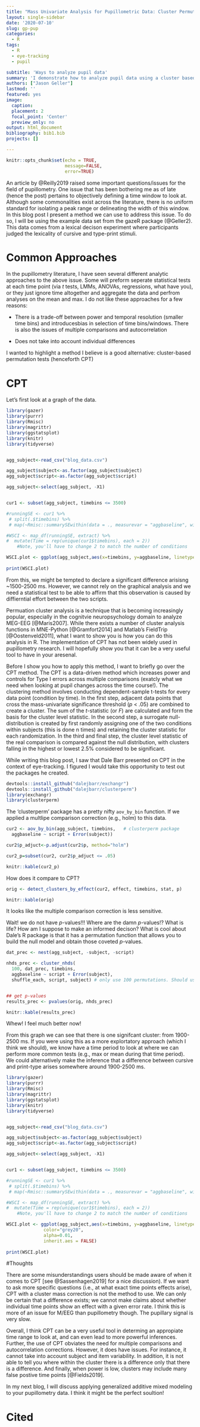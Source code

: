 ```yaml
---
title: "Mass Univariate Analysis for Pupillometric Data: Cluster Permutation Test"
layout: single-sidebar
date: '2020-07-10'
slug: gp-pup
categories:
  - R
tags:
  - R
  - eye-tracking
  - pupil

subtitle: 'Ways to analyze pupil data'
summary: 'I demonstrate how to analyze pupil data using a cluster based permutation test'
authors: ["Jason Geller"]
lastmod: ''
featured: yes
image:
  caption: 
  placement: 2
  focal_point: 'Center'
  preview_only: no
output: html_document
bibliography: bib1.bib 
projects: []

---
```


```r
knitr::opts_chunk$set(echo = TRUE, 
                      message=FALSE, 
                      error=TRUE)
```


An article by @Reilly2019 raised some important questions/issues for the field of pupillometry. One issue that has been bothering me as of late (hence the post) pertains to objectively defining a time window to look at. Although some commonalities exist across the literature, there is no uniform standard for isolating a peak range or delineating the width of this window. In this blog post I present a method we can use to address this issue. To do so, I will be using the example data set from the gazeR package (@Geller2). This data comes from a lexical decison experiment where participants judged the lexicality of cursive and type-print stimuli. 

# Common Approaches

In the pupillometry literature, I have seen several different analytic approaches to the above issue. Some will preform seperate statistical tests at each time point (via *t* tests, LMMs, ANOVAs, regressions, what have you), or they just ignore time altogether and aggregate the data and perfrom analyses on the mean and max. I do not like these approaches for a few reasons: 

 - There is a trade-off between power and temporal resolution (smaller time bins) and introducesbias in selection of time bins/windows. There is also the issues of multiple comparisons and autocorrelation 

- Does not take into account individual differences

I wanted to highlight a method I believe is a good alternative: cluster-based permutation tests (henceforth CPT)

# CPT

Let's first look at a graph of the data. 

```r
library(gazer)
library(purrr)
library(Rmisc)
library(magrittr)
library(ggstatsplot)
library(knitr)
library(tidyverse)


agg_subject<-read_csv("blog_data.csv")

agg_subject$subject<-as.factor(agg_subject$subject)
agg_subject$script<-as.factor(agg_subject$script)

agg_subject<-select(agg_subject, -X1)


cur1 <- subset(agg_subject, timebins <= 3500)

#runningSE <- cur1 %>%
 # split(.$timebins) %>% 
 # map(~Rmisc::summarySEwithin(data = ., measurevar = "aggbaseline", withinvars = "script", idvar="subject"))

#WSCI <- map_df(runningSE, extract) %>%
#  mutate(Time = rep(unique(cur1$timebins), each = 2))
    #Note, you'll have to change 2 to match the number of conditions

WSCI.plot <- ggplot(agg_subject,aes(x=timebins, y=aggbaseline, linetype=script, color=script), size=3) + stat_summary(fun.y = "mean", geom = "line",size = 1,aes(colour = NULL))
  
print(WSCI.plot)

```

From this, we might be tempted to declare a significant difference arisisng ~1500-2500 ms. However, we cannot rely on the graphical analysis and we need a statistical test to be able to affirm that this observation is caused by diffierntial effort between the two scripts. 

Permuation cluster analysis is a technique that is becoming increasingly popular, especially in the cognitvie neuropsychology domain to analyze MEG-EEG [@Maris2007]. While there exists a number of cluster analysis functions in MNE-Python [@Gramfort2014] and Matlab's FieldTrip [@Oostenveld2011], what I want to show you is how you can do this analysis in R. The implementation of CPT has not been widely used in pupillometry research. I will hopefully show you that it can be a very useful tool to have in your aresenal. 

Before I show you how to apply this method, I want to briefly go over the CPT method. The CPT is a data-driven method which increases power and controls for Type I errors across multiple comparisons (exatcly what we need when looking at pupil changes across the time course!). The clustering method involves conducting dependent-sample t-tests for every data point (condition by time). In the first step, adjacent data points that cross the mass-univariate significance threshold (*p* < .05) are combined to create a cluster. The sum of the *t*-statistic (or *F*) are calculated and form the basis for the cluster level statistic. In the second step, a surrogate null-distribution is created by first randomly assigning one of the two conditions within subjects (this is done n times) and retaining the cluster statistic for each randomization. In the third and final step, the cluster level statistic of the real comparison is compared against the null distribution, with clusters falling in the highest or lowest 2.5% considered to be significant.

While writing this blog post, I saw that Dale Barr presented on CPT in the context of eye-tracking. I figured I would take this opportunity to test out the packages he created. 


```r
devtools::install_github("dalejbarr/exchangr")
devtools::install_github("dalejbarr/clusterperm")
library(exchangr)
library(clusterperm)
```

The 'clusterperm' package has a pretty nifty `aov_by_bin` function. If we applied a multlipe comparison correction (e.g., holm) to this data.

```r

cur2 <- aov_by_bin(agg_subject, timebins,   # clusterperm package
  aggbaseline ~ script + Error(subject))

cur2$p_adjuct<-p.adjust(cur2$p, method="holm")

cur2_p=subset(cur2, cur2$p_adjuct <= .05)

knitr::kable(cur2_p)
```

How does it compare to CPT?

```r
orig <- detect_clusters_by_effect(cur2, effect, timebins, stat, p)

knitr::kable(orig)
```

It looks like the multiple comparison correction is less sensitive.

Wait! we do not have *p*-values!!! Where are the damn *p*-values!? What is life? How am I suppose to make an informed decison? What is cool about Dale's R package is that it has a permutation function that allows you to build the null model and obtain those coveted *p*-values. 

```r
dat_prec <- nest(agg_subject, -subject, -script)

nhds_prec <- cluster_nhds(
  100, dat_prec, timebins,
  aggbaseline ~ script + Error(subject),
  shuffle_each, script, subject) # only use 100 permutations. Should use 1000-2000. 


## get p-values
results_prec <- pvalues(orig, nhds_prec)

knitr::kable(results_prec)
```

Whew! I feel much better now!

From this graph we can see that there is one signifcant cluster: from 1900-2500 ms. If you were using this as a more explortatory approach (which I think we should), we know have a time period to look at where we can perform more common tests (e.g., max or mean during that time period). We could alternatively make the inference that a difference between cursive and print-type arises somewhere around 1900-2500 ms. 

```r
library(gazer)
library(purrr)
library(Rmisc)
library(magrittr)
library(ggstatsplot)
library(knitr)
library(tidyverse)


agg_subject<-read_csv("blog_data.csv")

agg_subject$subject<-as.factor(agg_subject$subject)
agg_subject$script<-as.factor(agg_subject$script)

agg_subject<-select(agg_subject, -X1)


cur1 <- subset(agg_subject, timebins <= 3500)

#runningSE <- cur1 %>%
 # split(.$timebins) %>% 
 # map(~Rmisc::summarySEwithin(data = ., measurevar = "aggbaseline", withinvars = "script", idvar="subject"))

#WSCI <- map_df(runningSE, extract) %>%
#  mutate(Time = rep(unique(cur1$timebins), each = 2))
    #Note, you'll have to change 2 to match the number of conditions

WSCI.plot <- ggplot(agg_subject,aes(x=timebins, y=aggbaseline, linetype=script, color=script), size=3) + stat_summary(fun.y = "mean", geom = "line",size = 1,aes(colour = NULL)) + geom_rect(xmin=1900, xmax=2500, ymin=-Inf, ymax=Inf,
              color="grey20",
              alpha=0.01,
              inherit.aes = FALSE)
  
print(WSCI.plot)

```

#Thoughts

There are some misunderstandings users should be made aware of when it comes to CPT [see @Sassenhagen2019] for a nice discussion). If we want to ask more specific questions (i.e., at what exact time points effects arise), CPT with a cluster mass correction is not the method to use. We can only be certain that a difference exists; we cannot make claims about whether individual time points show an effect with a given error rate. I think this is more of an issue for M/EEG than pupillometry though. The pupillary signal is very slow. 

Overall, I think CPT can be a very useful tool in determing an appropiate time range to look at, and can even lead to more powerful inferences. Further, the use of CPT obviates the need for multiple comparisons and autocorrelation corrections. However, it does have issues. For instance, it cannot take into account subject and item variability. In addition, it is not able to tell you where within the cluster there is a difference only that there is a difference. And finally, when power is low, clusters may include many false postive time points [@Fields2019].  

In my next blog, I will discuss applying generalized additive mixed modeling to your pupillometry data. I think it might be the perfect soultion! 


# Cited

